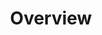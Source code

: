 ---
title: Overview
i18nReady: false
sidebar:
  order: 10
  badge:
    text: WIP
    variant: caution
---